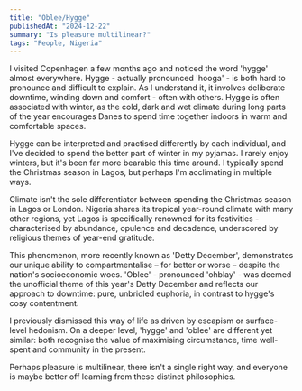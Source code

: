 ```yaml
---
title: "Oblee/Hygge"
publishedAt: "2024-12-22"
summary: "Is pleasure multilinear?"
tags: "People, Nigeria"
---
```


I visited Copenhagen a few months ago and noticed the word 'hygge' almost everywhere. Hygge - actually pronounced 'hooga' - is both hard to pronounce and difficult to explain. As I understand it, it involves deliberate downtime, winding down and comfort - often with others. Hygge is often associated with winter, as the cold, dark and wet climate during long parts of the year encourages Danes to spend time together indoors in warm and comfortable spaces.

Hygge can be interpreted and practised differently by each individual, and I've decided to spend the better part of winter in my pyjamas. I rarely enjoy winters, but it's been far more bearable this time around. I typically spend the Christmas season in Lagos, but perhaps I'm acclimating in multiple ways.

Climate isn't the sole differentiator between spending the Christmas season in Lagos or London. Nigeria shares its tropical year-round climate with many other regions, yet Lagos is specifically renowned for its festivities - characterised by abundance, opulence and decadence, underscored by religious themes of year-end gratitude.

This phenomenon, more recently known as 'Detty December', demonstrates our unique ability to compartmentalise – for better or worse – despite the nation's socioeconomic woes. 'Oblee' - pronounced 'ohblay' - was deemed the unofficial theme of this year's Detty December and reflects our approach to downtime: pure, unbridled euphoria, in contrast to hygge's cosy contentment.

I previously dismissed this way of life as driven by escapism or surface-level hedonism. On a deeper level, 'hygge' and 'oblee' are different yet similar: both recognise the value of maximising circumstance, time well-spent and community in the present.

Perhaps pleasure is multilinear, there isn't a single right way, and everyone is maybe better off learning from these distinct philosophies.
